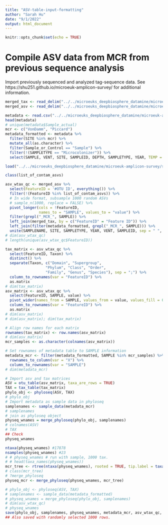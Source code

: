 ```yaml
---
title: "ASV-table-input-formatting"
author: "Sarah Hu"
date: "9/1/2022"
output: html_document
---
```


```r
knitr::opts_chunk$set(echo = TRUE)
```

# Compile ASV data from MCR from previous sequence analysis

Import previously sequenced and analyzed tag-sequence data. See https://shu251.github.io/microeuk-amplicon-survey/ for additional information.
```r
merged_tax <- read_delim("../../microeuks_deepbiosphere_datamine/microeuk-amplicon-survey/data-input/taxonomy.tsv", delim = "\t")
merged_asv <- read_delim("../../microeuks_deepbiosphere_datamine/microeuk-amplicon-survey/data-input/microeuk-merged-asv-table.tsv", delim = "\t", skip = 1)
```

```r
metadata <- read.csv("../../microeuks_deepbiosphere_datamine/microeuk-amplicon-survey/data-input/samplelist-metadata.csv")
head(metadata)
# unique(metadata$Sample_actual)
mcr <- c("VonDamm", "Piccard")
metadata_formatted <- metadata %>%
  filter(SITE %in% mcr) %>%
  mutate_all(as.character) %>%
  filter(Sample_or_Control == "Sample") %>%
  filter(!(SAMPLETYPE == "Microcolonizer")) %>%
  select(SAMPLE, VENT, SITE, SAMPLEID, DEPTH, SAMPLETYPE, YEAR, TEMP = starts_with("TEMP"), pH, PercSeawater = starts_with("Perc"), Mg = starts_with("Mg"), H2 = starts_with("H2."), H2S = starts_with("H2S"), CH4 = starts_with("CH4"), ProkConc, Sample_or_Control)
```

```r
load("../../microeuks_deepbiosphere_datamine/microeuk-amplicon-survey/seq-analysis/contam-asvs.RData", verbose= TRUE)

class(list_of_contam_asvs)
```

```r
asv_wtax_qc <- merged_asv %>%
  select(FeatureID = '#OTU ID', everything()) %>%
  filter(!(FeatureID %in% list_of_contam_asvs)) %>%
  # In wide format, subsample 1000 random ASVs
  # sample_n(1000, replace = FALSE) %>%
  pivot_longer(cols = !FeatureID,
               names_to = "SAMPLE", values_to = "value") %>%
  filter(grepl("_MCR_", SAMPLE)) %>%
  left_join(merged_tax, by = c("FeatureID" = "Feature ID")) %>%
  left_join(filter(metadata_formatted, grepl("_MCR_", SAMPLE))) %>%
  unite(SAMPLENAME, SITE, SAMPLETYPE, YEAR, VENT, SAMPLEID, sep = " ", remove = FALSE)
# dim(asv_wtax_qc)
# length(unique(asv_wtax_qc$FeatureID))
```


```r
tax_matrix <- asv_wtax_qc %>%
  select(FeatureID, Taxon) %>%
  distinct() %>%
  separate(Taxon, c("Domain", "Supergroup",
                  "Phylum", "Class", "Order",
                  "Family", "Genus", "Species"), sep = ";") %>%
  column_to_rownames(var = "FeatureID") %>%
  as.matrix
# dim(tax_matrix)
asv_matrix <- asv_wtax_qc %>%
  select(FeatureID, SAMPLE, value) %>%
  pivot_wider(names_from = SAMPLE, values_from = value, values_fill = 0) %>%
  column_to_rownames(var = "FeatureID") %>%
  as.matrix
# dim(asv_matrix)
# dim(asv_matrix); dim(tax_matrix)

# Align row names for each matrix
rownames(tax_matrix) <- row.names(asv_matrix)
# dim(asv_matrix)
mcr_samples <- as.character(colnames(asv_matrix))

# Set rownames of metadata table to SAMPLE information
metadata_mcr <- filter(metadata_formatted, SAMPLE %in% mcr_samples) %>%
  rownames_to_column(var = "X") %>%
  column_to_rownames(var = "SAMPLE")
# dim(metadata_mcr)
```

```r
# Import asv and tax matrices
ASV = otu_table(asv_matrix, taxa_are_rows = TRUE)
TAX = tax_table(tax_matrix)
phylo_obj <- phyloseq(ASV, TAX)
# phylo_obj
# Import metadata as sample data in phyloseq
samplenames <- sample_data(metadata_mcr)
# samplenames
# join as phyloseq object
physeq_wnames = merge_phyloseq(phylo_obj, samplenames)
# colnames(ASV)
# TAX
## Check
physeq_wnames

ntaxa(physeq_wnames) #17878
nsamples(physeq_wnames) #23
# # physeq_wnames # run with sample, 1000 tax.
# # head(taxa_names(physeq_wnames))
mcr_tree <- rtree(ntaxa(physeq_wnames), rooted = TRUE, tip.label = taxa_names(physeq_wnames))
# class(mcr_tree)
# ?merge_phyloseq
physeq_mcr <- merge_phyloseq(physeq_wnames, mcr_tree)
```


```r
# phylo_obj <- phyloseq(ASV, TAX)
# samplenames <- sample_data(metadata_formatted)
# physeq_wnames = merge_phyloseq(phylo_obj, samplenames)
# dim(asv_wtax_qc)
# physeq_wnames
save(phylo_obj, samplenames, physeq_wnames, metadata_mcr, asv_wtax_qc, TAX, tax_matrix, physeq_mcr, file = "input-data/MCR-amplicon-data.RData") 
## Also saved with randomly selected 1000 rows.
```